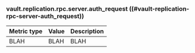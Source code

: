 ### vault.replication.rpc.server.auth_request ((#vault-replication-rpc-server-auth_request))

Metric type | Value | Description
----------- | ----- | -----------
BLAH     | BLAH    | BLAH